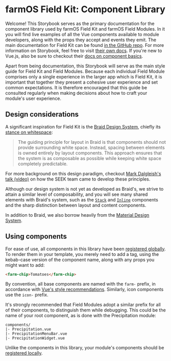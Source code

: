 
<Meta title="Intro/README"/>

# farmOS Field Kit: Component Library
Welcome! This Storybook serves as the primary documentation for the component
library used by farmOS Field Kit and farmOS Field Modules. In it you will find 
live examples of all the Vue components available to module developers, along
with the props they accept and events they emit. The main documentation for
Field Kit can be found [in the GitHub repo](http://github.com/farmOS/field-kit/tree/develop/API.md).
For more information on Storybook, feel free to visit [their own docs](https://storybook.js.org/docs/vue/get-started/introduction). 
If you're new to Vue.js, also be sure to checkout their [docs on component basics](https://vuejs.org/v2/guide/components.html).

Apart from being documentation, this Storybook will serve as the main style
guide for Field Kit and Field Modules. Because each individual Field Module
comprises only a single experience in the larger app which is Field Kit, it is
important that together they present a cohesive user experience and set common
expectations. It is therefore encouraged that this guide be consulted regularly
when making decisions about how to craft your module's user experience.

## Design considerations
A significant inspiration for Field Kit is the [Braid Design System](https://seek-oss.github.io/braid-design-system/),
chiefly its [stance on whitespace](https://seek-oss.github.io/braid-design-system/foundations/layout):

> The guiding principle for layout in Braid is that components should not
provide surrounding white space. Instead, spacing between elements is owned
entirely by layout components. This approach ensures that the system is as
composable as possible while keeping white space completely predictable.

For more background on this design paradigm, checkout [Mark Dalgleish's talk (video)](https://www.youtube.com/watch?v=jnV1u67_yVg)
on how the SEEK team came to develop these principles.

Although our design system is not yet as developed as Braid's, we strive to
attain a similar level of composability, and you will see many shared elements
with Braid's system, such as the [`Stack`](https://seek-oss.github.io/braid-design-system/components/Stack)
and [`Inline`](https://seek-oss.github.io/braid-design-system/components/Inline)
components and the sharp distinction between layout and content components.

In addition to Braid, we also borrow heavily from the [Material Design System](https://material.io/).

## Using components
For ease of use, all components in this library have been [registered globally](https://vuejs.org/v2/guide/components-registration.html#Global-Registration).
To render them in your template, you merely need to add a tag, using the
kebab-case version of the component name, along with any props you might want to
add:

```html
<farm-chip>Tomatoes</farm-chip>
```

By convention, all base components are named with the `farm-` prefix, in
accordance with [Vue's style recommendations](https://vuejs.org/v2/style-guide/#Base-component-names-strongly-recommended).
Similarly, icon components use the `icon-` prefix.

It's strongly recommended that Field Modules adopt a similar prefix for all of
their components, to distinguish them while debugging. This could be the name of
your root component, as is done with the Precipitation module:

```
components/
|- Precipitation.vue
|- PrecipitationMenuBar.vue
|- PrecipitationWidget.vue
```

Unlike the components in this library, your module's components should be
[registered locally](https://vuejs.org/v2/guide/components-registration.html#Local-Registration).